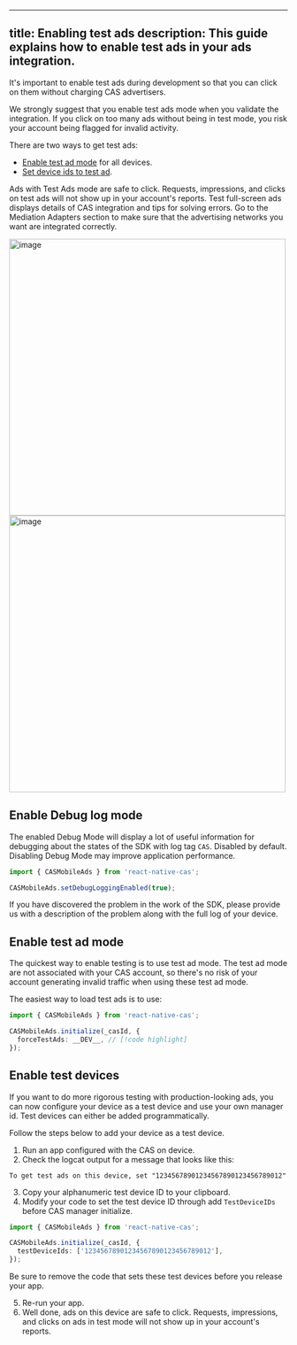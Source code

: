 
---
title: Enabling test ads
description: This guide explains how to enable test ads in your ads integration.
---

It's important to enable test ads during development so that you can click on them without charging CAS advertisers.

<Error>  
We strongly suggest that you enable test ads mode when you validate the integration. If you click on too many ads without being in test mode, you risk your account being flagged for invalid activity.  
</Error>  

There are two ways to get test ads:

* [Enable test ad mode](#enable-test-ad-mode) for all devices.
* [Set device ids to test ad](#enable-test-devices).

Ads with Test Ads mode are safe to click. Requests, impressions, and clicks on test ads will not show up in your account's reports.
Test full-screen ads displays details of CAS integration and tips for solving errors. Go to the Mediation Adapters section to make sure that the advertising networks you want are integrated correctly.

<Image height="500" alt="image" src="/assets/Enabling-test-ads-1.jpg" />  
<Image height="500" alt="image" src="/assets/Enabling-test-ads-2.jpg" />  

## Enable Debug log mode

The enabled Debug Mode will display a lot of useful information for debugging about the states of the SDK with log tag `CAS`.
Disabled by default. Disabling Debug Mode may improve application performance.

```ts
import { CASMobileAds } from 'react-native-cas';

CASMobileAds.setDebugLoggingEnabled(true);
```

<Info>  
If you have discovered the problem in the work of the SDK, please provide us with a description of the problem along with the full log of your device.  
</Info>  

## Enable test ad mode

The quickest way to enable testing is to use test ad mode. The test ad mode are not associated with your CAS account, so there's no risk of your account generating invalid traffic when using these test ad mode.

The easiest way to load test ads is to use:

```ts
import { CASMobileAds } from 'react-native-cas';

CASMobileAds.initialize(_casId, {
  forceTestAds: __DEV__, // [!code highlight]
});

```

## Enable test devices

If you want to do more rigorous testing with production-looking ads, you can now configure your device as a test device and use your own manager id. Test devices can either be added programmatically.

Follow the steps below to add your device as a test device.

1. Run an app configured with the CAS on device.
2. Check the logcat output for a message that looks like this:

```
To get test ads on this device, set "12345678901234567890123456789012"
```

3. Copy your alphanumeric test device ID to your clipboard.
4. Modify your code to set the test device ID through add `TestDeviceIDs` before CAS manager initialize.

```ts
import { CASMobileAds } from 'react-native-cas';

CASMobileAds.initialize(_casId, {
  testDeviceIds: ['12345678901234567890123456789012'],
});

```

<Info>  
Be sure to remove the code that sets these test devices before you release your app.  
</Info>  

5. Re-run your app.
6. Well done, ads on this device are safe to click. Requests, impressions, and clicks on ads in test mode will not show up in your account's reports.
